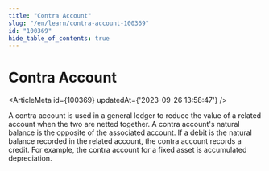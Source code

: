 ```yaml
---
title: "Contra Account"
slug: "/en/learn/contra-account-100369"
id: "100369"
hide_table_of_contents: true
---
```



# Contra Account

<ArticleMeta id={100369} updatedAt={'2023-09-26 13:58:47'} />
<div className='border-solid border-b border-t-0 my-4 border-[var(--ifm-color-gray-300)]' />

A contra account is used in a general ledger to reduce the value of a related account when the two are netted together. A contra account's natural balance is the opposite of the associated account. If a debit is the natural balance recorded in the related account, the contra account records a credit. For example, the contra account for a fixed asset is accumulated depreciation.
